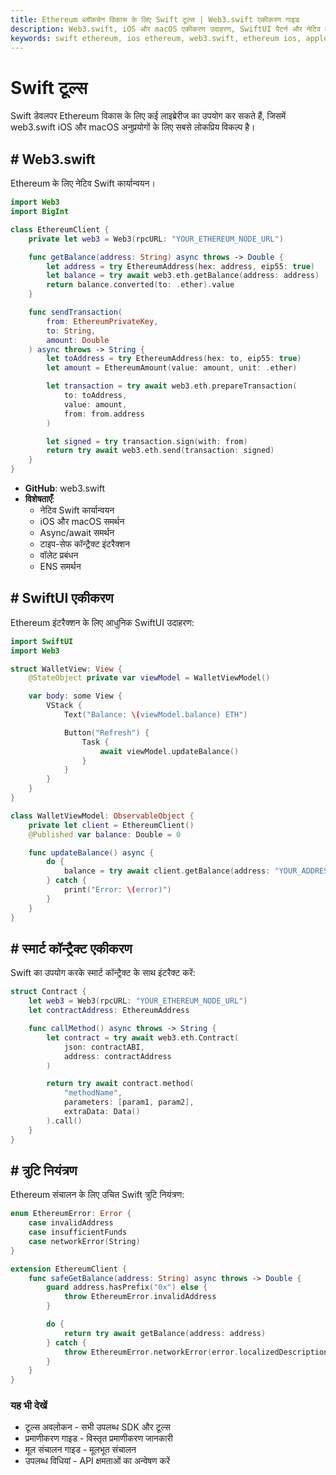 ```yaml
---
title: Ethereum ब्लॉकचेन विकास के लिए Swift टूल्स | Web3.swift एकीकरण गाइड
description: Web3.swift, iOS और macOS एकीकरण उदाहरण, SwiftUI पैटर्न और नेटिव वॉलेट प्रबंधन सहित Ethereum विकास के लिए Swift लाइब्रेरीज का व्यापक गाइड
keywords: swift ethereum, ios ethereum, web3.swift, ethereum ios, apple ethereum, swift blockchain, ios dapp, swift web3, ethereum macos, swiftui blockchain, ios wallet, swift smart contracts, apple blockchain development
---
```


# Swift टूल्स

Swift डेवलपर Ethereum विकास के लिए कई लाइब्रेरीज का उपयोग कर सकते हैं, जिसमें web3.swift iOS और macOS अनुप्रयोगों के लिए सबसे लोकप्रिय विकल्प है।

<PayAttention category="Swift" />

## # Web3.swift

Ethereum के लिए नेटिव Swift कार्यान्वयन।

```swift
import Web3
import BigInt

class EthereumClient {
    private let web3 = Web3(rpcURL: "YOUR_ETHEREUM_NODE_URL")

    func getBalance(address: String) async throws -> Double {
        let address = try EthereumAddress(hex: address, eip55: true)
        let balance = try await web3.eth.getBalance(address: address)
        return balance.converted(to: .ether).value
    }

    func sendTransaction(
        from: EthereumPrivateKey,
        to: String,
        amount: Double
    ) async throws -> String {
        let toAddress = try EthereumAddress(hex: to, eip55: true)
        let amount = EthereumAmount(value: amount, unit: .ether)

        let transaction = try await web3.eth.prepareTransaction(
            to: toAddress,
            value: amount,
            from: from.address
        )

        let signed = try transaction.sign(with: from)
        return try await web3.eth.send(transaction: signed)
    }
}
```

- **GitHub**: <Link to="https://github.com/argentlabs/web3.swift" target="_blank" absolute>web3.swift</Link>
- **विशेषताएँ**:
  - नेटिव Swift कार्यान्वयन
  - iOS और macOS समर्थन
  - Async/await समर्थन
  - टाइप-सेफ कॉन्ट्रैक्ट इंटरैक्शन
  - वॉलेट प्रबंधन
  - ENS समर्थन

## # SwiftUI एकीकरण

Ethereum इंटरैक्शन के लिए आधुनिक SwiftUI उदाहरण:

```swift
import SwiftUI
import Web3

struct WalletView: View {
    @StateObject private var viewModel = WalletViewModel()

    var body: some View {
        VStack {
            Text("Balance: \(viewModel.balance) ETH")

            Button("Refresh") {
                Task {
                    await viewModel.updateBalance()
                }
            }
        }
    }
}

class WalletViewModel: ObservableObject {
    private let client = EthereumClient()
    @Published var balance: Double = 0

    func updateBalance() async {
        do {
            balance = try await client.getBalance(address: "YOUR_ADDRESS")
        } catch {
            print("Error: \(error)")
        }
    }
}
```

## # स्मार्ट कॉन्ट्रैक्ट एकीकरण

Swift का उपयोग करके स्मार्ट कॉन्ट्रैक्ट के साथ इंटरैक्ट करें:

```swift
struct Contract {
    let web3 = Web3(rpcURL: "YOUR_ETHEREUM_NODE_URL")
    let contractAddress: EthereumAddress

    func callMethod() async throws -> String {
        let contract = try await web3.eth.Contract(
            json: contractABI,
            address: contractAddress
        )

        return try await contract.method(
            "methodName",
            parameters: [param1, param2],
            extraData: Data()
        ).call()
    }
}
```

## # त्रुटि नियंत्रण

Ethereum संचालन के लिए उचित Swift त्रुटि नियंत्रण:

```swift
enum EthereumError: Error {
    case invalidAddress
    case insufficientFunds
    case networkError(String)
}

extension EthereumClient {
    func safeGetBalance(address: String) async throws -> Double {
        guard address.hasPrefix("0x") else {
            throw EthereumError.invalidAddress
        }

        do {
            return try await getBalance(address: address)
        } catch {
            throw EthereumError.networkError(error.localizedDescription)
        }
    }
}
```

### यह भी देखें

- <Link to="/docs/ethereum/tools/overview" title="Complete overview of available Ethereum development tools and SDKs">टूल्स अवलोकन</Link> - सभी उपलब्ध SDK और टूल्स
- <Link to="/docs/ethereum/authentication" title="Guide to authenticating with Ethereum nodes and API services">प्रमाणीकरण गाइड</Link> - विस्तृत प्रमाणीकरण जानकारी
- <Link to="/docs/ethereum/basic-operations" title="Learn fundamental Ethereum blockchain operations for developers">मूल संचालन गाइड</Link> - मूलभूत संचालन
- <Link to="/docs/ethereum/all-methods" title="Complete reference of all available Ethereum API methods">उपलब्ध विधियां</Link> - API क्षमताओं का अन्वेषण करें

